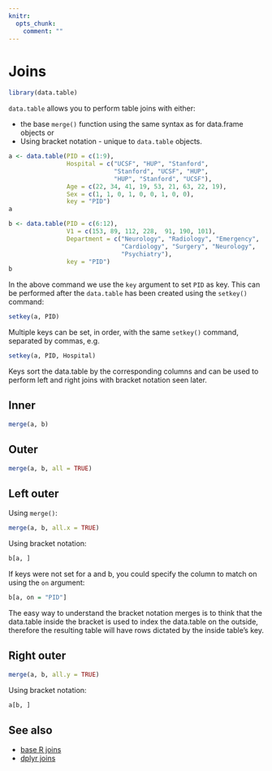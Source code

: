 ```yaml
---
knitr:
  opts_chunk:
    comment: ""
---
```

# Joins {#sec-dtjoin}

```r
library(data.table)
```

`data.table` allows you to perform table joins with either:

- the base `merge()` function using the same syntax as for data.frame objects or 
- Using bracket notation - unique to `data.table` objects.

```r
a <- data.table(PID = c(1:9),
                Hospital = c("UCSF", "HUP", "Stanford", 
                             "Stanford", "UCSF", "HUP", 
                             "HUP", "Stanford", "UCSF"),
                Age = c(22, 34, 41, 19, 53, 21, 63, 22, 19),
                Sex = c(1, 1, 0, 1, 0, 0, 1, 0, 0),
                key = "PID")
a

b <- data.table(PID = c(6:12),
                V1 = c(153, 89, 112, 228,  91, 190, 101),
                Department = c("Neurology", "Radiology", "Emergency",
                               "Cardiology", "Surgery", "Neurology",
                               "Psychiatry"),
                key = "PID")
b
```

In the above command we use the `key` argument to set `PID` as key. This can be 
performed after the `data.table` has been created using the `setkey()` command:

```r
setkey(a, PID)
```

Multiple keys can be set, in order, with the same `setkey()` command, separated 
by commas, e.g.

```r
setkey(a, PID, Hospital)
```

Keys sort the data.table by the corresponding columns and can be used to 
perform left and right joins with bracket notation seen later.

## Inner

```r
merge(a, b)
```

## Outer

```r
merge(a, b, all = TRUE)
```

## Left outer

Using `merge()`:

```r
merge(a, b, all.x = TRUE)
```

Using bracket notation:

```r
b[a, ]
```

If keys were not set for a and b, you could specify the column to match on 
using the `on` argument:

```r
b[a, on = "PID"]
```

::: callout-note
The easy way to understand the bracket notation merges is to think that the 
data.table inside the bracket is used to index the data.table on the outside, 
therefore the resulting table will have rows dictated by the inside table's key.
:::

## Right outer

```r
merge(a, b, all.y = TRUE)
```

Using bracket notation:

```r
a[b, ]
```

## See also

- [base R joins](#sec-dfjoin)
- [dplyr joins](#sec-dplyrjoin)
